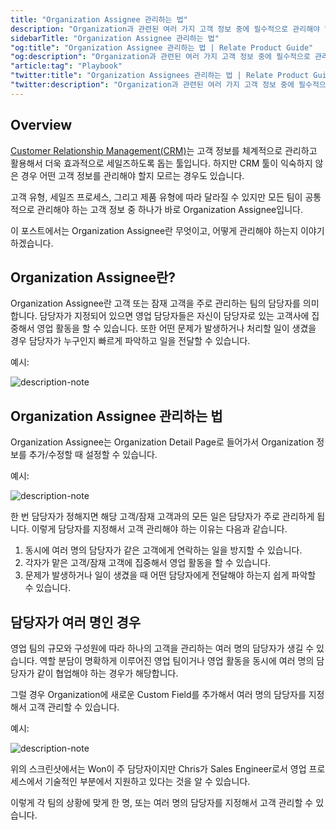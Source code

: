 ```yaml
---
title: "Organization Assignee 관리하는 법"
description: "Organization과 관련된 여러 가지 고객 정보 중에 필수적으로 관리해야 할 Organization Assignee란 무엇인지, 어떻게 관리해야 하는지 설명합니다."
sidebarTitle: "Organization Assignee 관리하는 법"
"og:title": "Organization Assignee 관리하는 법 | Relate Product Guide"
"og:description": "Organization과 관련된 여러 가지 고객 정보 중에 필수적으로 관리해야 할 Organization Assignee란 무엇인지, 어떻게 관리해야 하는지 설명합니다."
"article:tag": "Playbook"
"twitter:title": "Organization Assignees 관리하는 법 | Relate Product Guide"
"twitter:description": "Organization과 관련된 여러 가지 고객 정보 중에 필수적으로 관리해야 할 Organization Assignee란 무엇인지, 어떻게 관리해야 하는지 설명합니다."
---
```


## Overview

[Customer Relationship Management(CRM)](https://www.relate.kr/blog/what-is-crm/)는 고객 정보를 체계적으로 관리하고 활용해서 더욱 효과적으로 세일즈하도록 돕는 툴입니다. 하지만 CRM 툴이 익숙하지 않은 경우 어떤 고객 정보를 관리해야 할지 모르는 경우도 있습니다. 

고객 유형, 세일즈 프로세스, 그리고 제품 유형에 따라 달라질 수 있지만 모든 팀이 공통적으로 관리해야 하는 고객 정보 중 하나가 바로 Organization Assignee입니다. 

이 포스트에서는 Organization Assignee란 무엇이고, 어떻게 관리해야 하는지 이야기하겠습니다. 


## Organization Assignee란?

Organization Assignee란 고객 또는 잠재 고객을 주로 관리하는 팀의 담당자를 의미합니다. 담당자가 지정되어 있으면 영업 담당자들은 자신이 담당자로 있는 고객사에 집중해서 영업 활동을 할 수 있습니다. 또한 어떤 문제가 발생하거나 처리할 일이 생겼을 경우 담당자가 누구인지 빠르게 파악하고 일을 전달할 수 있습니다. 

예시:

![description-note](/docs/images/features/org-assignee.png)

## Organization Assignee 관리하는 법

Organization Assignee는 Organization Detail Page로 들어가서 Organization 정보를 추가/수정할 때 설정할 수 있습니다. 

예시:

![description-note](/docs/images/features/org-assignee-select.png)

한 번 담당자가 정해지면 해당 고객/잠재 고객과의 모든 일은 담당자가 주로 관리하게 됩니다. 이렇게 담당자를 지정해서 고객 관리해야 하는 이유는 다음과 같습니다. 

1. 동시에 여러 명의 담당자가 같은 고객에게 연락하는 일을 방지할 수 있습니다. 
2. 각자가 맡은 고객/잠재 고객에 집중해서 영업 활동을 할 수 있습니다. 
3. 문제가 발생하거나 일이 생겼을 때 어떤 담당자에게 전달해야 하는지 쉽게 파악할 수 있습니다. 

## 담당자가 여러 명인 경우

영업 팀의 규모와 구성원에 따라 하나의 고객을 관리하는 여러 명의 담당자가 생길 수 있습니다. 역할 분담이 명확하게 이루어진 영업 팀이거나 영업 활동을 동시에 여러 명의 담당자가 같이 협업해야 하는 경우가 해당합니다. 

그럴 경우 Organization에 새로운 Custom Field를 추가해서 여러 명의 담당자를 지정해서 고객 관리할 수 있습니다. 

예시:

![description-note](/docs/images/features/org-assignee-multiple.png)

위의 스크린샷에서는 Won이 주 담당자이지만 Chris가 Sales Engineer로서 영업 프로세스에서 기술적인 부분에서 지원하고 있다는 것을 알 수 있습니다. 

이렇게 각 팀의 상황에 맞게 한 명, 또는 여러 명의 담당자를 지정해서 고객 관리할 수 있습니다. 